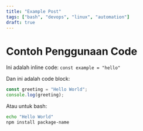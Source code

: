 ```yaml
---
title: "Example Post"
tags: ["bash", "devops", "linux", "automation"]
draft: true
---
```


# Contoh Penggunaan Code

Ini adalah inline code: `const example = "hello"` 

Dan ini adalah code block:

```javascript
const greeting = "Hello World";
console.log(greeting);
```

Atau untuk bash:

```bash
echo "Hello World"
npm install package-name
``` 